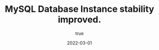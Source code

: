 ---
title: MySQL Database Instance stability improved.
status: added
author:
    fullname: Database Team
    url: ''
date: 2022-03-01
category: storage
product: storage-db
---